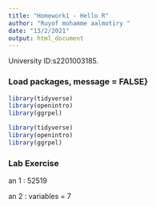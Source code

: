 ```yaml
---
title: "Homework1 - Hello R"
author: "Ruyof mohamme aalmotiry "
date: "13/2/2021"
output: html_document
---
```


University ID:s2201003185.

### Load packages, message = FALSE}

```r
library(tidyverse)
library(openintro)
library(ggrpel)
```



```r
library(tidyverse)
library(openintro)
library(ggrpel)

```


### Lab Exercise

an 1 :
52519

an 2 :
variables = 7






